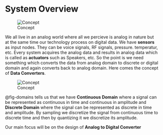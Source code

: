 # System Overview

![Concept](figures/_fig_nature.svg){#fig-nature}

We all live in an analog world where all we percieve is analog in nature but at the same time our technology process on digital data. We have **sensors** as input nodes. They can be voice signals, RF signals, pressure. temperatur, etc. Every system acquires the analog data and results in analog data which is called as **actuators** such as Speakers, etc. So the point is we need something which converts the data from analog domain to discrete or digital domain and again converts back to analog domain. Here comes the concept of **Data Converters**.

![Concept](figures/_fig_domains.svg){#fig-domains}

@fig-domains tells us that we have **Continuous Domain** where a signal can be represented as continuous in time and continuous in amplitude and **Discrete Domain** where the signal can be represented as discrete in time and amplitude. By sampling we discretize the signal from continuous time to discrete time and then by quantizing it we discretize its amplitude.

Our main focus will be on the design of **Analog to Digital Converter**